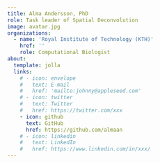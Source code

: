 ```yaml
---
title: Alma Andersson, PhD
role: Task leader of Spatial Deconvolution
image: avatar.jpg
organizations:
  - name: 'Royal Institute of Technology (KTH)'
    href: ''
    role: Computational Biologist
about:
  template: jolla
  links:
    # - icon: envelope
    #   text: E-mail
    #   href: 'mailto:johnny@appleseed.com'
    # - icon: twitter
    #   text: Twitter
    #   href: https://twitter.com/xxx
    - icon: github
      text: GitHub
      href: https://github.com/almaan
    # - icon: linkedin
    #   text: LinkedIn
    #   href: https://www.linkedin.com/in/xxx/
---
```


